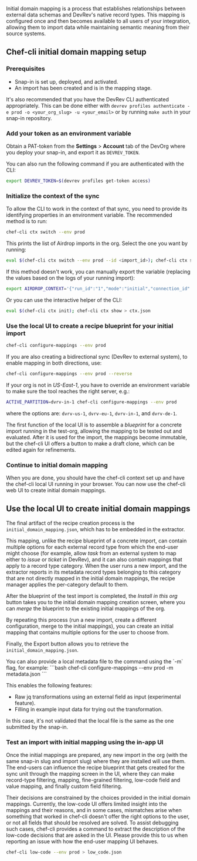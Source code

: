 
Initial domain mapping is a process that establishes relationships between 
external data schemas and DevRev's native record types. This mapping is configured
once and then becomes available to all users of your integration,
allowing them to import data while maintaining semantic meaning from their source systems.

## Chef-cli initial domain mapping setup

### Prerequisites

- Snap-in is set up, deployed, and activated.
- An import has been created and is in the mapping stage.

It's also recommended that you have the DevRev CLI authenticated appropriately. 
This can be done either with `devrev profiles authenticate -e prod -o <your_org_slug> -u <your_email>` 
or by running `make auth` in your snap-in repository.

<Steps>

### Add your token as an environment variable
   
Obtain a PAT-token from the **Settings** > **Account** tab of the DevOrg where you deploy your snap-in, 
and export it as `DEVREV_TOKEN`. 

You can also run the following command if you are authenticated with the CLI:
```bash
export DEVREV_TOKEN=$(devrev profiles get-token access)
```

### Initialize the context of the sync

To allow the CLI to work in the context of that sync, you need to provide its identifying properties in an environment variable.
The recommended method is to run:

```bash
chef-cli ctx switch --env prod
```

This prints the list of Airdrop imports in the org. Select the one you want by running:
```bash
eval $(chef-cli ctx switch --env prod --id <import_id>); chef-cli ctx show
```

If this method doesn't work, you can manually export the variable (replacing the values based on the logs of your running import):

```bash
export AIRDROP_CONTEXT='{"run_id":"1","mode":"initial","connection_id":"x","migration_unit_id":"1234","dev_org_id":"DEV-XXXX","dev_user_id":"DEVU-1","source_id":"07-16","source_type":"ADaaS","source_unit_id":"x","source_unit_name":"x","import_slug":"x","snap_in_slug":"x"}'
```

Or you can use the interactive helper of the CLI:

```bash
eval $(chef-cli ctx init); chef-cli ctx show > ctx.json
```

### Use the local UI to create a recipe blueprint for your initial import

```bash
chef-cli configure-mappings --env prod
```

If you are also creating a bidirectional sync (DevRev to external system), to enable mapping in both directions, use:
```bash
chef-cli configure-mappings --env prod --reverse
```

If your org is not in *US-East-1*, you have to override an environment variable to make sure the tool reaches the right server, e.g.:

```bash
ACTIVE_PARTITION=dvrv-in-1 chef-cli configure-mappings --env prod
```

where the options are: `dvrv-us-1`, `dvrv-eu-1`, `dvrv-in-1`, and `dvrv-de-1`.

The first function of the local UI is to assemble a *blueprint* for a concrete import running in the test-org, allowing the mapping to be tested out and evaluated.
After it is used for the import, the mappings become immutable, but the chef-cli UI offers a button to make a draft clone, which can be edited again for refinements.

### Continue to initial domain mapping

When you are done, you should have the chef-cli context set up and have the chef-cli local UI running in your browser.
You can now use the chef-cli web UI to create initial domain mappings.

</Steps>

## Use the local UI to create initial domain mappings

The final artifact of the recipe creation process is the `initial_domain_mapping.json`, which has to be embedded in the extractor.

This mapping, unlike the recipe blueprint of a concrete import, can contain multiple options for each external record type from which the end-user might choose (for example, allow *task* from an external system to map either to *issue* or *ticket* in DevRev), and it can also contain mappings that apply to a record type category. When the user runs a new import, and the extractor reports in its metadata record types belonging to this category that are not directly mapped in the initial domain mappings, the recipe manager applies the per-category default to them.

After the blueprint of the test import is completed, the *Install in this org* button takes you to the initial domain mapping creation screen, where you can *merge* the blueprint to the existing initial mappings of the org.

By repeating this process (run a new import, create a different configuration, merge to the initial mappings), you can create an initial mapping that contains multiple options for the user to choose from.

Finally, the Export button allows you to retrieve the `initial_domain_mapping.json`.

<Tip>
You can also provide a local metadata file to the command using the `-m` flag, for example: 
```bash
chef-cli configure-mappings --env prod -m metadata.json
```

This enables the following features:
- Raw jq transformations using an external field as input (experimental feature).
- Filling in example input data for trying out the transformation.

In this case, it's not validated that the local file is the same as the one submitted by the snap-in.
</Tip>

### Test an import with initial mapping using the in-app UI

Once the initial mappings are prepared, any new import in the org (with the same snap-in slug and import slug) where they are installed will use them. The end-users can influence the recipe blueprint that gets created for the sync unit through the mapping screen in the UI, where they can make record-type filtering, mapping, fine-grained filtering, low-code field and value mapping, and finally custom field filtering.

Their decisions are constrained by the choices provided in the initial domain mappings. Currently, the low-code UI offers limited insight into the mappings and their reasons, and in some cases, mismatches arise when something that worked in chef-cli doesn't offer the right options to the user, or not all fields that should be resolved are solved. To assist debugging such cases, chef-cli provides a command to extract the description of the low-code decisions that are asked in the UI. Please provide this to us when reporting an issue with how the end-user mapping UI behaves.

```bash
chef-cli low-code --env prod > low_code.json
```
